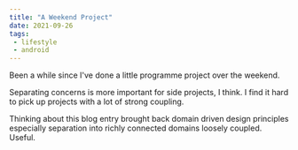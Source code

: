```yaml
---
title: "A Weekend Project"
date: 2021-09-26
tags:
 - lifestyle
 - android
---
```




Been a while since I've done a little programme project over the weekend.

Separating concerns is more important for side projects, I think. I find it hard to pick up projects with a lot of
strong coupling.

Thinking about this blog entry brought back domain driven design principles especially separation into richly
connected domains loosely coupled. Useful.